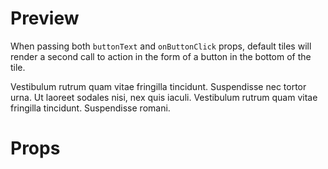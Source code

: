 

<Meta title="Tiles" />

# Preview

When passing both `buttonText` and `onButtonClick` props, default tiles will
render a second call to action in the form of a button in the bottom of the tile.

<Preview>
  <Story name="04 - Default tile with button">
    <TileDefault
      image={promoImage}
      buttonText="Call to action"
      title="1st card title goes here"
      onTitleClick={action('clicked')}
      onButtonClick={action('clicked')}
    >
      Vestibulum rutrum quam vitae fringilla tincidunt. Suspendisse nec tortor
      urna. Ut laoreet sodales nisi, nex quis iaculi. Vestibulum rutrum quam
      vitae fringilla tincidunt. Suspendisse romani.
    </TileDefault>
  </Story>
</Preview>

# Props

<Props of={TileDefault} />
